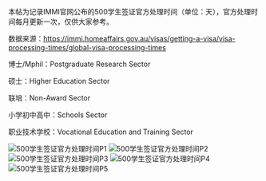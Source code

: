 本帖为记录IMMI官网公布的500学生签证官方处理时间（单位：天），官方处理时间每月更新一次，仅供大家参考。

数据来源：https://immi.homeaffairs.gov.au/visas/getting-a-visa/visa-processing-times/global-visa-processing-times

博士/Mphil：Postgraduate Research Sector

硕士：Higher Education Sector

联培：Non-Award Sector

小学初中高中：Schools Sector

职业技术学校：Vocational Education and Training Sector

<img src="/processTime/1.png" alt="500学生签证官方处理时间P1" />
<img src="/processTime/2.png" alt="500学生签证官方处理时间P2" />
<img src="/processTime/3.png" alt="500学生签证官方处理时间P3" />
<img src="/processTime/4.png" alt="500学生签证官方处理时间P4" />
<img src="/processTime/5.png" alt="500学生签证官方处理时间P5" />